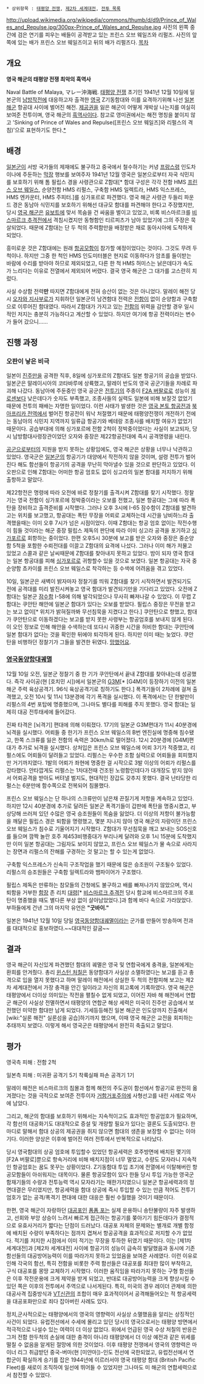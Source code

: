  * 상위항목 : [[태평양 전쟁]], [[제2차 세계대전]], [[전투 목록]]

http://upload.wikimedia.org/wikipedia/commons/thumb/d/d9/Prince_of_Wales_and_Repulse.jpg/300px-Prince_of_Wales_and_Repulse.jpg
사진의 왼쪽 중간에 검은 연기를 피우는 배들이 공격받고 있는 프린스 오브 웨일즈와 리펄즈. 사진의 앞쪽에 있는 배가 프린스 오브 웨일즈이고 뒤의 배가 리펄즈다.
[[목차]]

== 개요 ==
'''영국 해군의 태평양 전쟁 최악의 흑역사'''

Naval Battle of Malaya, マレー沖海戦. [[태평양 전쟁]] 초기인 1941년 12월 10일에 일본군의 [[남방작전]]에 대응하고자 출격한 [[영국]] Z기동함대와 이를 요격하기위해 나선 [[일본]]해군 항공대 사이에 벌어진 해전. [[제공권]]을 잃은 해군이 어떻게 개박살 나는지를 여실히 보여준 전투이며, 영국 해군의 [[흑역사]]이다. 참고로 영미권에서는 해전 명칭을 붙이지 않고 'Sinking of Prince of Wales and Repulse([프린스 오브 웨일즈]와 리펄스의 격침)'으로 표현하기도 한다.[http://en.wikipedia.org/wiki/Sinking_of_Prince_of_Wales_and_Repulse *]

== 배경 ==
[[일본군]]이 서방 국가들의 제재에도 불구하고 중국에서 철수하기는 커녕 [[프랑스]]령 인도차이나에 주둔하는 [[막장]] 행보를 보여주자 1941년 12월 영국은 일본으로부터 자국 식민지를 보호하기 위해 톰 필립스 경을 사령관으로 Z함대[* 함대 구성은 각각 전함 HMS [[프린스 오브 웨일스]], 순양전함 HMS 리펄스, 구축함 HMS 일렉트라, HMS 익스프레스, HMS 엔카운터, HMS 주피터.]를 싱가포르로 파견했다. 영국 해군 사령관 두들리 파운드 경은 동남아 식민지를 보호하기 위해선 대규모 함대를 파견해야 한다고 주장했지만, 당시 [[영국 해군]]은 [[유보트]]에 맞서 목숨을 건 싸움을 벌이고 있었고, 비록 비스마르크를 [[비스마르크 추격전]]에서 격침시켰지만 동형함인 티르피츠가 남아 있었기에 그의 주장은 묵살되었다. 때문에 Z함대는 단 두 척의 주력함만을 배정받은 채로 동아시아에 도착하게 되었다.

흥미로운 것은 Z함대에는 원래 [[항공모함]]이 참가할 예정이었다는 것이다. 그것도 무려 두 척이나. 하지만 그중 한 척인 HMS 인도미터블은 현지로 이동하다가 암초를 들이받는 바람에 수리를 받아야 하므로 제외되었고, 다른 한 척 HMS 허미스는 낡은데다가 속도가 느리다는 이유로 전열에서 제외되어 버렸다. 결국 영국 해군은 그 대가를 고스란히 치렀다. 

사실 수상함 전력'''만''' 따지면 Z함대에게 전혀 승산이 없는 것은 아니었다. 말레이 해전 당시 [[오자와 지사부로]]가 지휘하던 일본군의 남견함대 전력은 [[전함]]이 없이 순양함과 구축함으로 이루어진 함대였다. 따라서 Z함대가 가지고 있는 [[전함]]의 위력을 감안할 경우 일시적인 저지는 충분히 가능하다고 계산할 수 있었다. 하지만 여기에 항공 전력이라는 변수가 들어 갔으니......

== 진행 과정 ==
=== 오판이 낳은 비극 ===
일본이 [[진주만]]을 공격한 직후, 8일에 싱가포르의 Z함대도 일본 항공기의 공습을 받았다. 일본군은 말레이시아의 코타바루에 상륙했고, 말레이 반도의 영국 공군기들을 차례로 파괴해 나갔다. 동남아에 주둔중인 영국 공군은 [[전투기]]의 주종이 [[F2A 버팔로]]로 성능이 [[제로센]]보다 낮은데다가 숫자도 부족했고, 조종사들의 실력도 일본에 비해 보잘것 없었기 때문에 전투의 패배는 자명한 일이었다. 이런 사태가 발생한 것은 [[영국 본토 항공전]]과 [[북아프리카 전역]]에서 벌어진 항공전이 워낙 처절했기 때문에 태평양전쟁이 개전하기 전에는 동남아의 식민지 지역까지 일류급 항공기와 베테랑 조종사를 배치할 여유가 없었기 때문이다. 공습부대에 의해 싱가포르에 전함 2척이 정박중이었다는 사실이 보고되자, 당시 남방함대사령장관이었던 오자와 중장은 제22항공전대에 즉시 공격명령을 내린다.

[[공군]]으로부터의 지원을 받지 못하는 상황임에도, 영국 해군은 상황을 너무나 낙관하고 있었다. 영국군은 [[일본군]]의 항공기가 대양에서 작전하지 않을 것이며, 설령 전투가 벌어진다 해도 함선들이 항공기의 공격을 무난히 막아낼수 있을 것으로 판단하고 있었다. 이 오판으로 인해 Z함대는 어떠한 항공 엄호도 없이 싱고라의 일본 함대를 저지하기 위해 출항하고 말았다.

제22항전은 명령에 따라 오전에 바로 정찰기를 출격시켜 Z함대를 찾기 시작했다. 정찰기는 영국 전함이 싱가포르에 정박중이라는 오보를 전했고, 일본 항공대는 그에 따라 폭탄을 장비하고 출격준비를 시작했다. 그러나 오후 3시에 I-65 잠수함이 Z함대를 발견하고는 위치를 보고했고, 항공대는 폭탄 무장을 어뢰로 교체하는데 시간을 낭비하느라 출격했을때는 이미 오후 7시가 넘은 시점이었다. 이때 Z함대는 항공 엄호 없이는 작전수행이 힘들 것이라는 해군 중장 필립스 제독의 판단에 따라 이미 싱고라 공격을 포기하고 [[싱가포르]]로 회항하는 중이었다. 한편 오후5시 30분에 보고를 받은 오자와 중장은 중순양함 5척을 포함한 수뢰전대를 이끌고 Z함대의 요격에 나섰다. 그러나 이미 해가 저물고 있었고 스콜과 같은 날씨때문에 Z함대를 찾아내지 못하고 있었다. 밤이 되자 영국 함대는 일본 항공대를 피해 [[싱가포르]]로 귀항할수 있을 것으로 보였다. 일본 항공대는 자국 중순양함 쵸카이를 프린스 오브 웨일스로 착각하는 등 수색에 어려움을 겪고 있었다.

10일, 일본군은 새벽이 밝자마자 정찰기를 띄워 Z함대를 찾기 시작하면서 발견되기도 전에 공격대를 미리 발진시켜놓고 영국 함대가 발견되기만을 기다리고 있었다. 오전에 Z함대는 일본군 [[잠수함]] I-58에 의해 발각되었으나 무사히 빠져나갈 수 있었다. 이 무렵 Z함대는 쿠안탄 해안에 일본군 함대가 있다는 오보를 받았다. 필립스 중장은 무전을 받고는 보고 없이[* 위치가 밝혀질까봐 무선침묵을 지켰다고 한다.] 쿠안탄으로 향했고, 함대가 쿠안탄으로 이동하겠다는 보고를 받지 못한 사령부는 항공엄호를 보내지 않게 된다. 이 오인 정보로 인해 해안을 수색하는데 또다시 귀중한 시간을 허비한 함대는 쿠안탄에 일본 함대가 없다는 것을 확인한 뒤에야 퇴각하게 된다. 하지만 이미 때는 늦었다. 쿠안탄을 비행하던 정찰기가 그들을 발견한 뒤였다. [[망했어요]].

=== '''[[영국동양함대궤멸]]''' ===
12월 10일 오전, 일본군 정찰기 중 한 기가 쿠안탄에서 끝내 Z함대를 찾아내는데 성공했다. 즉각 사이공(현 [호치민 시])에서 일본군의 [http://en.wikipedia.org/wiki/Mitsubishi_G3M G3M][* [G4M]이 등장하기 이전의 일본 해군 주력 육상공격기. 96식 육상공격기로 칭하기도 한다.] 폭격기들이 2차례에 걸쳐 출격했고, 오전 10시 및 11시 13분경에 각기 폭격을 실시했다. 이 폭격에서는 단 한발만이 리펄스의 4번 포탑에 명중했으며, 그나마도 별다를 피해를 주지 못했다. 영국 함대는 일제히 대공 전투태세에 들어갔다.

진짜 타격은 [뇌격기] 편대에 의해 이뤄졌다. 17기의 일본군 G3M편대가 11시 40분경에 뇌격을 실시했다. 어뢰들 중 한기가 프린스 오브 웨일스의 B번 엔진실에 명중해 침수됐고, 한쪽 스크류를 잃은 전함의 속력은 30km/h로 떨어졌다. 12시 20분경에 [G4M]편대가 추가로 뇌격을 실시했다. 상처입은 프린스 오브 웨일스에 어뢰 3기가 적중했고, 리펄스에도 어뢰들이 달려들고 있었다. 리펄스는 우수한 조함 실력으로 어뢰들을 회피했지만 거기까지였다. 1발의 어뢰가 좌현에 명중한 걸 시작으로 3발 이상의 어뢰가 리펄스를 강타했다. 안타깝게도 리펄스는 1차대전때 건조된 노령함인데다가 대개장도 받지 않아서 어뢰공격을 받아도 버텨낼 벌지도, 현대적인 장갑도 갖추지 못했다. 결국 난타당한 리펄스는 6분만에 함수쪽으로 전복되어 침몰했다.

프린스 오브 웨일스는 단 하나의 스크류만이 남은채 끈질기게 저항을 계속하고 있었다. 하지만 12시 40분경에 추가로 달려든 일본군 폭격기들이 갑판에 폭탄을 명중시켰고, 부상당해 쓰러져 있던 수많은 영국 승조원들이 목숨을 잃었다. 더 이상의 저항이 불가능함을 깨달은 필립스 경은 퇴함을 명령했고, 몇분 지나지 않아 영국 해군의 자랑이던 프린스 오브 웨일스가 침수로 기울어지기 시작했다. Z함대가 무선침묵을 깨고 보내는 SOS신호를 들으며 깜짝 놀란 호주 제453비행중대가 부리나케 달려와 오후 1시 15분에 도착했지만 이미 일본 항공대는 그림자도 보이지 않았고, 프린스 오브 웨일스가 물 속으로 사라지는 장면과 리펄스의 잔해를 구경하는 것 말고는 할 수 있는게 없었다.

구축함 익스프레스가 신속히 구조작업을 했기 때문에 많은 승조원이 구조될수 있었다. 리펄스의 승조원들은 구축함 일렉트라와 뱀파이어가 구조했다.

필립스 제독은 만류하는 참모들의 간청에도 불구하고 배를 빠져나가지 않았으며, 역시 퇴함을 거부한 [[함장]] 존 리치 [[대령]][* [[비스마르크 추격전]] 당시 함교에 비스마르크의 주포탄이 명중했을 때도 별다른 부상 없이 살아남았었다.]과 함께 바다 속으로 가라앉았다. 부하들에게 건낸 그의 마지막 유언은 '''"굿바이."'''

일본은 1941년 12월 10일 당일 [[영국동양함대궤멸]]이라는 군가를 만들어 방송하며 전과를 대대적으로 홍보하였다.~~대대적인 갈굼~~

== 결과 ==
영국 해군이 자신있게 파견했던 함대의 궤멸은 영국 및 연합국에게 충격을, 일본에게는 환희를 안겨줬다. 총리 [[윈스턴 처칠]]은 동양함대가 사실상 소멸하였다는 보고를 듣고 충격으로 입을 열지 못했다고 하며 말레이 해전에서 상실한 두 척의 전함피해 보고는 제2차 세계대전에서 가장 충격을 안긴 일이라고 자신의 회고록에 기록하였다.  영국 해군은 태평양에서 더이상 의미있는 작전을 펼칠수 없게 되었고, 이어진 자바 해 해전에서 연합군 해군이 사실상 전멸하면서 태평양의 연합군 해상 세력은 미국이 진주만 공습에서 보전했던 미약한 함대만 남게 되었다. 기세등등해진 일본 해군은 인도양까지 진출해서 [wiki:"실론 해전" 실론섬을 공습]하기까지 했으며, 이때 영국 해군은 교전을 회피하는 추태까지 보였다. 이렇게 해서 영국군은 태평양에서 완전히 축출되고 말았다.
== 평가 ==
영국측 피해 : 전함 2척

일본측 피해 : 미귀환 공격기 5기 착륙실패 파손 공격기 1기

말레이 해전은 비스마르크의 침몰과 함께 해전의 주도권이 함선에서 항공기로 완전히 옮겨졌다는 것을 극적으로 보여준 전투이자 [[거함거포주의]]에 사형선고를 내린 사례로 역사에 남았다.

그리고, 해군의 함대를 보호하기 위해서는 지속적이고도 효과적인 항공엄호가 필요하며, 각 함선의 대공화기도 대대적으로 증설 및 개량할 필요가 있다는 결론도 도출되었다. 한마디로 말해서 함대 상공의 제공권을 쥐지 않으면 함대의 생존을 보장할 수 없다는 이야기다. 이러한 양상은 이후에 벌어진 여러 전투에서 반복적으로 나타났다.

당시 영국함대의 상공 엄호에 투입할수 있었던 항공세력은 호주방면에 배치된 몇기의 [F2A 버팔로]뿐으로 항속거리에 비해 배치지점이 너무 멀었고, 수량도 모자라니 지속적인 항공엄호는 꿈도 못꾸는 상황이었다. Z기동함대 투입 초기에 전열에서 이탈해버린 항공모함들이 아쉬워지는 대목이다. 
물론 항공모함이 있다 한들 당시 투입 가능한 영국군 함재기들의 수량과 전투능력 역시 모자라기는 매한가지였으니 일본군 항공세력과의 정면대결은 무리였지만, 항공세력을 함대 상공에 즉시 투입할 수 있는 만큼 적어도 전투기 엄호가 없는 공격/폭격기 편대에 대한 대응은 훨씬 수월했을 것이기 때문이다.

한편, 영국 해군이 자랑하던 [[대공포]]인 [[폼폼 포]]는 실제 운용하니 송탄불량이 자주 발생하고, 선회와 부앙 상승이 느려서 빠르게 접근하는 항공기를 쫒아기기 힘든데다가 결정적으로 유효사거리가 짧다는 단점이 드러났다. 대공포 자체의 문제와는 별개로 개별 함정에 배치된 수량이 부족하다는 점까지 겹쳐서 항공공격을 효과적으로 저지할 수가 없었다. 적기를 저지한 시점에서 이미 적기는 무장을 투하한 뒤였기 때문이다. 
이는 [제1차 세계대전]과 [제2차 세계대전] 사이에 항공기의 성능이 급속히 발달했음과 동시에 기존 함선들의 대공방어능력이 이를 따라가지 못하고 있었음을 보여준 사례였다. 이런 이유로 인해 각국의 함선, 특히 전함을 비롯한 주력 함선들은 대공포를 최대한 많이 부착하고, 구식 대공포를 몽땅 교체하기 시작했다. 이러한 움직임을 따라가지 못하는 구형 함선들은 이후 작전운용에 크게 제약을 받게 되었고, 반대로 대공방어능력을 크게 향상시킬 수 있던 쪽은 이후의 전투에서 주역으로 나서게된다. 특히, 미국의 경우 레이더 관제에 의한 대공사격 집중방식과 [[VT신관]]의 조합이 매우 효과적이어서 공격해들어오는 적 항공세력을 대공포화만으로 죄다 잡아버린 사례도 있다.

정치,군사적으로는 태평양에서의 영국의 영향력이 사실상 소멸했음을 알리는 상징적인 사건이 되었다. 유럽전선에서 수세에 몰리고 있던 당시의 영국으로서는 태평양 방면에서 적극적으로 나설수 있는 여력이 더 이상 없었다. 위에서 언급된 영국 수상 처칠의 반응은 그저 전함 한두척의 손실에 대한 충격이 아니라 태평양에서 더 이상 예전과 같은 위세를 떨칠 수 없음을 알게된 절망에 의한 것이었다. 이후 태평양 전쟁에서 영국의 영향력은 마이너 리그 취급받던 중국-버마(현 [미얀마])-인도 전선에 국한되었고, 유럽전선에서 연합군이 확실하게 승기를 잡은 1944년에 이르러서야 영국 태평양 함대 (British Pacific Fleet)를 새로이 조직하여 일선에 뛰어들 수 있었지만 그나마도 미 해군의 연합세력으로서 참전할 수 있었다. 

